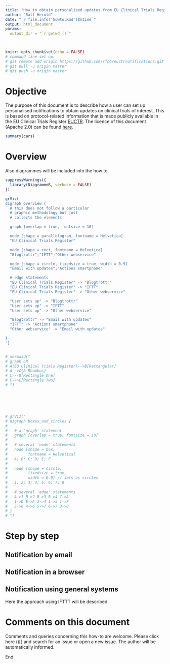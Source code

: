 ```yaml
---
title: "How to obtain personalised updates from EU Clinical Trials Register"
author: "Ralf Herold"
date: "`r file.info('howto.Rmd')$mtime`"
output: html_document
params: 
  output_dir = "`r getwd ()`"

---
```


```r
knitr::opts_chunk$set(echo = FALSE)
# command line set up:
# git remote add origin https://github.com/rfhb/euctrnotifications.git
# git pull -u origin master
# git push -u origin master
```

# Objective

The purpose of this document is to describe how a user can set up personalised notifications to obtain updates on clinical trials of interest. This is based on protocol-related information that is made publicly available in the EU Clinical Trials Register [EUCTR](https://www.clinicaltrialsregister.eu/). The licence of this document (Apache 2.0) can be found [here](https://github.com/rfhb/euctrnotifications/blob/master/LICENSE).

```r
summary(cars)
```

# Overview

Also diagrammes will be included into the how to. 

```r
suppressWarnings({
  library(DiagrammeR, verbose = FALSE)
})

grViz('
digraph overview {
  # this does not follow a particular 
  # graphic methodology but just 
  # collects the elements 

  graph [overlap = true, fontsize = 10]

  node [shape = parallelogram, fontname = Helvetica]
  "EU Clinical Trials Register" 

  node [shape = rect, fontname = Helvetica]
  "Blogtrottr";"IFTT";"Other webservice"

  node [shape = circle, fixedsize = true, width = 0.9]
  "Email with updates";"Actions smartphone"

  # edge statements
  "EU Clinical Trials Register" -> "Blogtrottr"
  "EU Clinical Trials Register" -> "IFTT"
  "EU Clinical Trials Register" -> "Other webservice"

  "User sets up" -> "Blogtrottr"
  "User sets up" -> "IFTT"
  "User sets up" -> "Other webservice"

  "Blogtrottr" -> "Email with updates"
  "IFTT" -> "Actions smartphone"
  "Other webservice" -> "Email with updates"

}
')


# mermaid("
# graph LR
# A(EU Clinical Trials Register)-->B[Rectangular]
# A-->C{A Rhombus}
# C---D[Rectangle One]
# C-->E[Rectangle Two]
# ")






# grViz("
# digraph boxes_and_circles {
# 
#   # a 'graph' statement
#   graph [overlap = true, fontsize = 10]
# 
#   # several 'node' statements
#   node [shape = box,
#         fontname = Helvetica]
#   A; B; C; D; E; F
# 
#   node [shape = circle,
#         fixedsize = true,
#         width = 0.9] // sets as circles
#   1; 2; 3; 4; 5; 6; 7; 8
# 
#   # several 'edge' statements
#   A->1 B->2 B->3 B->4 C->A
#   1->D E->A 2->4 1->5 1->F
#   E->6 4->6 5->7 6->7 3->8
# }
# ")


```

# Step by step

## Notification by email



## Notification in a browser



## Notification using general systems 

Here the approach using IFTTT will be described. 

# Comments on this document

Comments and queries concerning this how-to are welcome. Please click here ()[] and search for an issue or open a new issue. The author will be automatically informed. 

End. 





